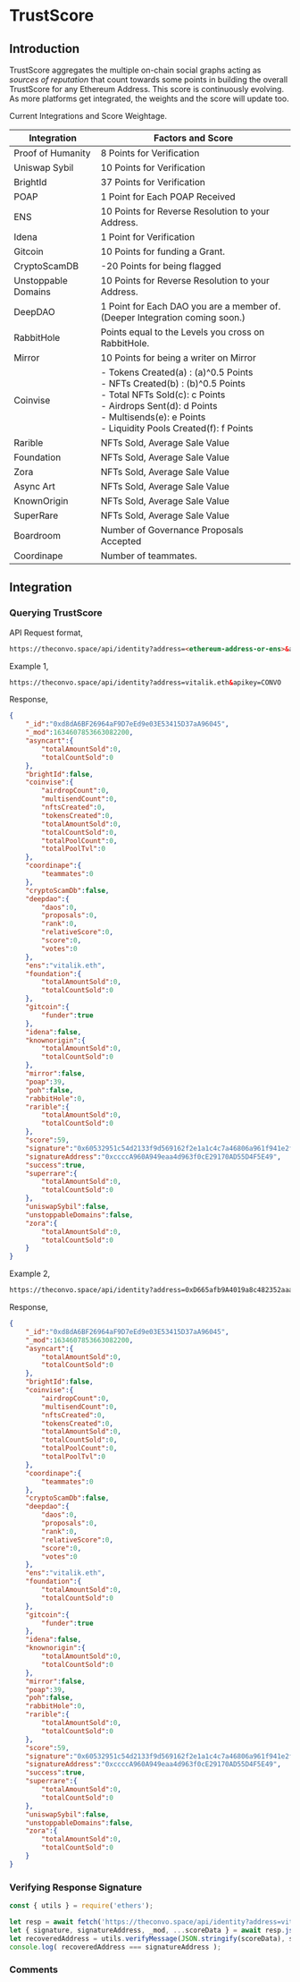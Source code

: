 
# TrustScore

## Introduction

TrustScore aggregates the multiple on-chain social graphs acting as *sources of reputation* that count towards some points in building the overall TrustScore for any Ethereum Address. This score is continuously evolving. As more platforms get integrated, the weights and the score will update too.

Current Integrations and Score Weightage.

| Integration         	| Factors and Score                                                                                                                                                                        	|
|---------------------	|------------------------------------------------------------------------------------------------------------------------------------------------------------------------------------------	|
| Proof of Humanity   	| 8 Points for Verification                                                                                                                                                                	|
| Uniswap Sybil       	| 10 Points for Verification                                                                                                                                                               	|
| BrightId            	| 37 Points for Verification                                                                                                                                                               	|
| POAP                	| 1 Point for Each POAP Received                                                                                                                                                           	|
| ENS                 	| 10 Points for Reverse Resolution to your Address.                                                                                                                                        	|
| Idena               	| 1 Point for Verification                                                                                                                                                                 	|
| Gitcoin             	| 10 Points for funding a Grant.                                                                                                                                                           	|
| CryptoScamDB        	| -20 Points for being flagged                                                                                                                                                             	|
| Unstoppable Domains 	| 10 Points for Reverse Resolution to your Address.                                                                                                                                        	|
| DeepDAO             	| 1 Point for Each DAO you are a member of. (Deeper Integration coming soon.)                                                                                                              	|
| RabbitHole          	| Points equal to the Levels you cross on RabbitHole.                                                                                                                                     	|
| Mirror              	| 10 Points for being a writer on Mirror                                                                                                                                                   	|
| Coinvise            	| - Tokens Created(a) : (a)^0.5 Points <br/>- NFTs Created(b) : (b)^0.5 Points  <br/>- Total NFTs Sold(c): c Points <br/>- Airdrops Sent(d): d Points <br/>- Multisends(e): e Points <br/>- Liquidity Pools Created(f): f Points 	|
| Rarible             	| NFTs Sold, Average Sale Value                                                                                                                                                            	|
| Foundation          	| NFTs Sold, Average Sale Value                                                                                                                                                            	|
| Zora                	| NFTs Sold, Average Sale Value                                                                                                                                                            	|
| Async Art           	| NFTs Sold, Average Sale Value                                                                                                                                                            	|
| KnownOrigin          	| NFTs Sold, Average Sale Value                                                                                                                                                            	|
| SuperRare           	| NFTs Sold, Average Sale Value                                                                                                                                                            	|
| Boardroom           	| Number of Governance Proposals Accepted                                                                                                                                                  	|
| Coordinape           	| Number of teammates.                                                                                                                                                  	|

## Integration

### Querying TrustScore

API Request format,
```html
https://theconvo.space/api/identity?address=<ethereum-address-or-ens>&apikey=CONVO
```


Example 1,
```html
https://theconvo.space/api/identity?address=vitalik.eth&apikey=CONVO
```

Response,

```json
{
	"_id":"0xd8dA6BF26964aF9D7eEd9e03E53415D37aA96045",
	"_mod":1634607853663082200,
	"asyncart":{
		"totalAmountSold":0,
		"totalCountSold":0
	},
	"brightId":false,
	"coinvise":{
		"airdropCount":0,
		"multisendCount":0,
		"nftsCreated":0,
		"tokensCreated":0,
		"totalAmountSold":0,
		"totalCountSold":0,
		"totalPoolCount":0,
		"totalPoolTvl":0
	},
	"coordinape":{
		"teammates":0
	},
	"cryptoScamDb":false,
	"deepdao":{
		"daos":0,
		"proposals":0,
		"rank":0,
		"relativeScore":0,
		"score":0,
		"votes":0
	},
	"ens":"vitalik.eth",
	"foundation":{
		"totalAmountSold":0,
		"totalCountSold":0
	},
	"gitcoin":{
		"funder":true
	},
	"idena":false,
	"knownorigin":{
		"totalAmountSold":0,
		"totalCountSold":0
	},
	"mirror":false,
	"poap":39,
	"poh":false,
	"rabbitHole":0,
	"rarible":{
		"totalAmountSold":0,
		"totalCountSold":0
	},
	"score":59,
	"signature":"0x60532951c54d2133f9d569162f2e1a1c4c7a46806a961f941e2feb32152b9a4c3107e1d13cdae126a71280e02a268faebd2aaa7513473ca27fdbfe6ea0807d6a1c",
	"signatureAddress":"0xccccA960A949eaa4d963f0cE29170AD55D4F5E49",
	"success":true,
	"superrare":{
		"totalAmountSold":0,
		"totalCountSold":0
	},
	"uniswapSybil":false,
	"unstoppableDomains":false,
	"zora":{
		"totalAmountSold":0,
		"totalCountSold":0
	}
}
```

Example 2,
```html
https://theconvo.space/api/identity?address=0xD665afb9A4019a8c482352aaa862567257Ed62CF&apikey=CONVO
```

Response,

```json
{
	"_id":"0xd8dA6BF26964aF9D7eEd9e03E53415D37aA96045",
	"_mod":1634607853663082200,
	"asyncart":{
		"totalAmountSold":0,
		"totalCountSold":0
	},
	"brightId":false,
	"coinvise":{
		"airdropCount":0,
		"multisendCount":0,
		"nftsCreated":0,
		"tokensCreated":0,
		"totalAmountSold":0,
		"totalCountSold":0,
		"totalPoolCount":0,
		"totalPoolTvl":0
	},
	"coordinape":{
		"teammates":0
	},
	"cryptoScamDb":false,
	"deepdao":{
		"daos":0,
		"proposals":0,
		"rank":0,
		"relativeScore":0,
		"score":0,
		"votes":0
	},
	"ens":"vitalik.eth",
	"foundation":{
		"totalAmountSold":0,
		"totalCountSold":0
	},
	"gitcoin":{
		"funder":true
	},
	"idena":false,
	"knownorigin":{
		"totalAmountSold":0,
		"totalCountSold":0
	},
	"mirror":false,
	"poap":39,
	"poh":false,
	"rabbitHole":0,
	"rarible":{
		"totalAmountSold":0,
		"totalCountSold":0
	},
	"score":59,
	"signature":"0x60532951c54d2133f9d569162f2e1a1c4c7a46806a961f941e2feb32152b9a4c3107e1d13cdae126a71280e02a268faebd2aaa7513473ca27fdbfe6ea0807d6a1c",
	"signatureAddress":"0xccccA960A949eaa4d963f0cE29170AD55D4F5E49",
	"success":true,
	"superrare":{
		"totalAmountSold":0,
		"totalCountSold":0
	},
	"uniswapSybil":false,
	"unstoppableDomains":false,
	"zora":{
		"totalAmountSold":0,
		"totalCountSold":0
	}
}
```

### Verifying Response Signature

```js
const { utils } = require('ethers');

let resp = await fetch('https://theconvo.space/api/identity?address=vitalik.eth&apikey=CONVO');
let { signature, signatureAddress, _mod, ...scoreData } = await resp.json();
let recoveredAddress = utils.verifyMessage(JSON.stringify(scoreData), signature);
console.log( recoveredAddress === signatureAddress );
```

### Comments
<CommentBox threadId="trust-score"/>
